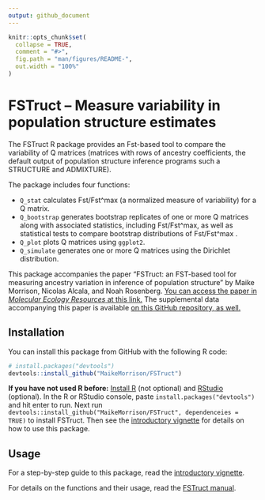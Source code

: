 ```yaml
---
output: github_document
---
```


<!-- README.md is generated from README.Rmd. Please edit that file -->

```r
knitr::opts_chunk$set(
  collapse = TRUE,
  comment = "#>",
  fig.path = "man/figures/README-",
  out.width = "100%"
)
```

# FSTruct -- Measure variability in population structure estimates

<!-- badges: start -->
<!-- badges: end -->

The FSTruct R package provides an Fst-based tool to compare the variability of Q matrices (matrices with rows of ancestry coefficients, the default output of population structure inference programs such a STRUCTURE and ADMIXTURE).

The package includes four functions:

* `Q_stat` calculates Fst/Fst^max (a  normalized measure of variability) for a Q matrix.
* `Q_bootstrap` generates bootstrap replicates of one or more Q matrices along with associated statistics, including Fst/Fst^max, as well as statistical tests to compare bootstrap distributions of Fst/Fst^max . 
* `Q_plot` plots Q matrices using `ggplot2`.
* `Q_simulate` generates one or more Q matrices using the Dirichlet distribution. 

This package accompanies the paper "FSTruct: an FST-based tool for measuring ancestry variation in inference of population structure" by Maike Morrison, Nicolas Alcala, and Noah Rosenberg. [You can access the paper in *Molecular Ecology Resources* at this
link.](https://doi.org/10.1111/1755-0998.13647) The supplemental data accompanying this paper is available [on this GitHub repository, as well.](https://github.com/MaikeMorrison/FSTruct/tree/master/Supplemental%20Data%20to%20Morrison%20et%20al.%202022)

## Installation

<!-- You can install the released version of FSTruct from [CRAN](https://CRAN.R-project.org) with: -->

<!-- ``` r -->
<!-- install.packages("FSTruct") -->
<!-- ``` -->

You can install this package from GitHub with the following R code:

``` r
# install.packages("devtools")
devtools::install_github("MaikeMorrison/FSTruct")
```

**If you have not used R before:** [Install R](https://www.r-project.org/) (not optional) and [RStudio](https://www.rstudio.com/products/rstudio/) (optional). In the R or RStudio console, paste `install.packages("devtools")` and hit enter to run. Next run `devtools::install_github("MaikeMorrison/FSTruct", dependenceies = TRUE)` to install FSTruct. Then see the [introductory vignette](https://maikemorrison.com/files/fstruct-intro) for details on how to use this package.

## Usage

For a step-by-step guide to this package, read the [introductory vignette](https://maikemorrison.com/files/fstruct-intro). 

For details on the functions and their usage, read the [FSTruct manual](https://maikemorrison.com/files/fstruct-manual.pdf).

<!-- ## Example -->

<!-- This is a basic example which shows you how to solve a common problem: -->

<!-- ```{r example} -->
<!-- library(fstruct) -->
<!-- ## basic example code -->
<!-- ``` -->

<!-- What is special about using `README.Rmd` instead of just `README.md`? You can include R chunks like so: -->

<!-- ```{r cars} -->
<!-- summary(cars) -->
<!-- ``` -->

<!-- You'll still need to render `README.Rmd` regularly, to keep `README.md` up-to-date. `devtools::build_readme()` is handy for this. You could also use GitHub Actions to re-render `README.Rmd` every time you push. An example workflow can be found here: <https://github.com/r-lib/actions/tree/master/examples>. -->

<!-- You can also embed plots, for example: -->

<!-- ```{r pressure, echo = FALSE} -->
<!-- plot(pressure) -->
<!-- ``` -->

<!-- In that case, don't forget to commit and push the resulting figure files, so they display on GitHub and CRAN. -->
